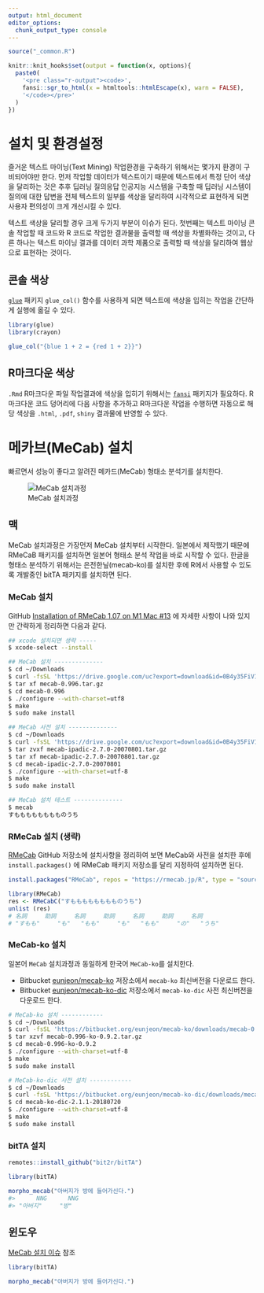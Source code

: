 ```yaml
---
output: html_document
editor_options: 
  chunk_output_type: console
---
```


```r
source("_common.R")

knitr::knit_hooks$set(output = function(x, options){
  paste0(
    '<pre class="r-output"><code>',
    fansi::sgr_to_html(x = htmltools::htmlEscape(x), warn = FALSE),
    '</code></pre>'
  )
})

```

# 설치 및 환경설정 {#install-setup}

즐거운 텍스트 마이닝(Text Mining) 작업환경을 구축하기 위해서는 몇가지 
환경이 구비되어야만 한다. 먼저 작업할 데이터가 텍스트이기 때문에 텍스트에서 
특정 단어 색상을 달리하는 것은 추후 딥러닝 질의응답 인공지능 시스템을 구축할 때
딥러닝 시스템이 질의에 대한 답변을 전체 텍스트의 일부를 색상을 달리하여 
시각적으로 표현하게 되면 사용자 편의성이 크게 개선시킬 수 있다.

텍스트 색상을 달리할 경우 크게 두가지 부분이 이슈가 된다. 첫번째는 텍스트 마이닝
콘솔 작업할 때 코드와 R 코드로 작업한 결과물을 출력할 때 색상을 차별화하는 것이고,
다른 하나는 텍스트 마이닝 결과를 데이터 과학 제품으로 출력할 때 색상을 달리하여
웹상으로 표현하는 것이다.

## 콘솔 색상 {#console-colors}

[`glue`](https://glue.tidyverse.org/) 패키지 `glue_col()` 함수를 사용하게 되면 
텍스트에 색상을 입히는 작업을 간단하게 실행에 옮길 수 있다.

```r
library(glue)
library(crayon)

glue_col("{blue 1 + 2 = {red 1 + 2}}")
```


## R마크다운 색상 {#rmarkdown-colors}

`.Rmd` R마크다운 파일 작업결과에 색상을 입히기 위해서는 
[`fansi`](https://cran.r-project.org/web/packages/fansi/index.html) 패키지가 필요하다.
R마크다운 코드 덩어리에 다음 사항을 추가하고 R마크다운 작업을 수행하면
자동으로 해당 색상을 `.html`, `.pdf`, `shiny` 결과물에 반영할 수 있다.

<!-- ````markdown -->
<!-- `r '' ````{r setup} -->
<!-- knitr::knit_hooks$set(output = function(x, options){ -->
<!--   paste0( -->
<!--     '<pre class="r-output"><code>', -->
<!--     fansi::sgr_to_html(x = htmltools::htmlEscape(x), warn = FALSE), -->
<!--     '</code></pre>' -->
<!--   ) -->
<!-- }) -->
<!-- ``` -->
<!-- ```` -->

<!-- R마크다운 색상 적용에 대한 자세한 사항은 [rmarkdown and terminal colors](https://logfc.wordpress.com/2020/07/20/rmarkdown-and-terminal-colors/)를  -->
<!-- 참조한다. -->


<!-- ## 데이터프레임 {#dataframe-color} -->

<!-- 이를 확장하여 콘솔, R마크다운, 그리고 데이터프레임에도 색상을 적용하여  -->
<!-- 반영시킬 수 있다. -->


# 메카브(MeCab) 설치 {#install-stacks}

빠르면서 성능이 좋다고 알려진 메카드(MeCab) 형태소 분석기를 설치한다.

![MeCab 설치과정](images/install-mecab.png)

## 맥 {#install-mecab-mac}

MeCab 설치과정은 가장먼저 MeCab 설치부터 시작한다. 일본에서 제작했기 때문에 
RMeCaB 패키지를 설치하면 일본어 형태소 분석 작업을 바로 시작할 수 있다.
한글을 형태소 분석하기 위해서는 은전한닢(mecab-ko)를 설치한 후에 R에서 사용할 수 있도록
개발중인 bitTA 패키지를 설치하면 된다.

### MeCab 설치 {#install-mecab-mac-mecab}

GitHub [Installation of RMeCab 1.07 on M1 Mac #13](https://github.com/IshidaMotohiro/RMeCab/issues/13) 에 자세한 사항이 나와 있지만 간략하게 정리하면 다음과 같다.

```bash
## xcode 설치되면 생략 ----- 
$ xcode-select --install

## MeCab 설치 --------------
$ cd ~/Downloads
$ curl -fsSL 'https://drive.google.com/uc?export=download&id=0B4y35FiV1wh7cENtOXlicTFaRUE'  -o mecab-0.996.tar.gz
$ tar xf mecab-0.996.tar.gz
$ cd mecab-0.996
$ ./configure --with-charset=utf8
$ make
$ sudo make install

## MeCab 사전 설치 --------------
$ cd ~/Downloads
$ curl -fsSL 'https://drive.google.com/uc?export=download&id=0B4y35FiV1wh7MWVlSDBCSXZMTXM'  -o mecab-ipadic-2.7.0-20070801.tar.gz
$ tar zvxf mecab-ipadic-2.7.0-20070801.tar.gz
$ tar xf mecab-ipadic-2.7.0-20070801.tar.gz
$ cd mecab-ipadic-2.7.0-20070801
$ ./configure --with-charset=utf-8
$ make
$ sudo make install

## MeCab 설치 테스트 --------------
$ mecab
すもももももももものうち
```

### RMeCab 설치 (생략) {#install-mecab-mac-rmecab}

[RMeCab](https://github.com/IshidaMotohiro/RMeCab) GitHub 저장소에 설치사항을
정리하여 보면 MeCab와 사전을 설치한 후에 `install.packages()` 에 RMeCab 패키지
저장소를 달리 지정하여 설치하면 된다.

```r
install.packages("RMeCab", repos = "https://rmecab.jp/R", type = "source") 

library(RMeCab)
res <- RMeCabC("すもももももももものうち")
unlist (res)
# 名詞     助詞     名詞     助詞     名詞     助詞     名詞 
# "すもも"     "も"   "もも"     "も"   "もも"     "の"   "うち" 
```

### MeCab-ko 설치 {#install-mecab-mac-mecab-ko}

일본어 `MeCab` 설치과정과 동일하게 한국어 `MeCab-ko`를 설치한다. 

- Bitbucket [eunjeon/mecab-ko](https://bitbucket.org/eunjeon/mecab-ko/downloads/) 저장소에서 `mecab-ko` 최신버전을 다운로드 한다.
- Bitbucket [eunjeon/mecab-ko-dic](https://bitbucket.org/eunjeon/mecab-ko-dic/downloads/) 저장소에서 `mecab-ko-dic` 사전 최신버전을 다운로드 한다.

```bash
# MeCab-ko 설치 ------------
$ cd ~/Downloads
$ curl -fsSL 'https://bitbucket.org/eunjeon/mecab-ko/downloads/mecab-0.996-ko-0.9.2.tar.gz' -o mecab-0.996-ko-0.9.2.tar.gz
$ tar xzvf mecab-0.996-ko-0.9.2.tar.gz
$ cd mecab-0.996-ko-0.9.2
$ ./configure --with-charset=utf-8
$ make
$ sudo make install

# MeCab-ko-dic 사전 설치 ------------
$ cd ~/Downloads
$ curl -fsSL 'https://bitbucket.org/eunjeon/mecab-ko-dic/downloads/mecab-ko-dic-2.1.1-20180720.tar.gz' -o mecab-ko-dic-2.1.1-20180720.tar.gz
$ cd mecab-ko-dic-2.1.1-20180720
$ ./configure --with-charset=utf-8
$ make
$ sudo make install
```


### bitTA 설치 {#install-mecab-bitTA}


```r
remotes::install_github("bit2r/bitTA")

library(bitTA)

morpho_mecab("아버지가 방에 들어가신다.")
#>      NNG      NNG 
#> "아버지"     "방"

```



## 윈도우

[MeCab 설치 이슈](https://github.com/bit2r/bitTA/issues/5) 참조


```r
library(bitTA)

morpho_mecab("아버지가 방에 들어가신다.")

```



